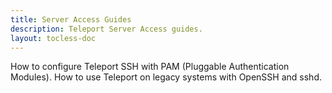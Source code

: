 ```yaml
---
title: Server Access Guides
description: Teleport Server Access guides.
layout: tocless-doc
---
```


<TileSet>
  <Tile icon="server" title="Using Teleport with PAM" href="./guides/ssh-pam.mdx">
    How to configure Teleport SSH with PAM (Pluggable Authentication Modules).
  </Tile>
  <Tile icon="server" title="OpenSSH Guide" href="./guides/openssh.mdx">
    How to use Teleport on legacy systems with OpenSSH and sshd.
  </Tile>
</TileSet>
